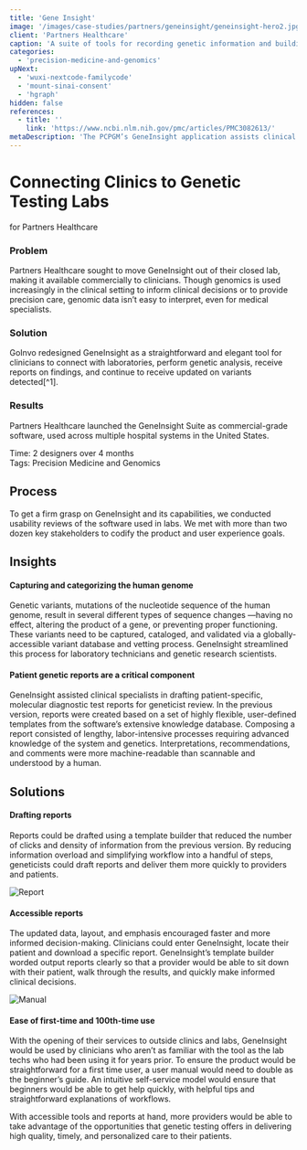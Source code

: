 ```yaml
---
title: 'Gene Insight'
image: '/images/case-studies/partners/geneinsight/geneinsight-hero2.jpg'
client: 'Partners Healthcare'
caption: 'A suite of tools for recording genetic information and building / accessing patient-specific reports.'
categories:
  - 'precision-medicine-and-genomics'
upNext:
  - 'wuxi-nextcode-familycode'
  - 'mount-sinai-consent'
  - 'hgraph'
hidden: false
references:
  - title: ''
    link: 'https://www.ncbi.nlm.nih.gov/pmc/articles/PMC3082613/'
metaDescription: 'The PCPGM’s GeneInsight application assists clinical specialists in drafting patient-specific, molecular diagnostic test reports for geneticist review.'
---
```



# Connecting Clinics to Genetic Testing Labs

for Partners Healthcare

### Problem

Partners Healthcare sought to move GeneInsight out of their closed lab, making it available commercially to clinicians. Though genomics is used increasingly in the clinical setting to inform clinical decisions or to provide precision care, genomic data isn’t easy to interpret, even for medical specialists.

### Solution

GoInvo redesigned GeneInsight as a straightforward and elegant tool for clinicians to connect with laboratories, perform genetic analysis, receive reports on findings, and continue to receive updated on variants detected[^1].

### Results

Partners Healthcare launched the GeneInsight Suite as commercial-grade software, used across multiple hospital systems in the United States.

<span class="text--uppercase text--gray text--bold text--spacing text--md">
  Time:
</span> 2 designers over 4 months
<br />
<span class="text--uppercase text--gray text--bold text--spacing text--md">
  Tags:
</span> Precision Medicine and Genomics
<Divider />

## Process

To get a firm grasp on GeneInsight and its capabilities, we conducted usability reviews of the software used in labs. We met with more than two dozen key stakeholders to codify the product and user experience goals.

<Divider />

## Insights

#### Capturing and categorizing the human genome

Genetic variants, mutations of the nucleotide sequence of the human genome, result in several different types of sequence changes &mdash;having no effect, altering the product of a gene, or preventing proper functioning. These variants need to be captured, cataloged, and validated via a globally-accessible variant database and vetting process. GeneInsight streamlined this process for laboratory technicians and genetic research scientists.

#### Patient genetic reports are a critical component

GeneInsight assisted clinical specialists in drafting patient-specific, molecular diagnostic test reports for geneticist review. In the previous version, reports were created based on a set of highly flexible, user-defined templates from the software’s extensive knowledge database. Composing a report consisted of lengthy, labor-intensive processes requiring advanced knowledge of the system and genetics. Interpretations, recommendations, and comments were more machine-readable than scannable and understood by a human.

<Divider />

## Solutions

#### Drafting reports

Reports could be drafted using a template builder that reduced the number of clicks and density of information from the previous version. By reducing information overload and simplifying workflow into a handful of steps, geneticists could draft reports and deliver them more quickly to providers and patients.

![Report](/images/case-studies/partners/geneinsight/geneinsight-patient-report.jpg)

#### Accessible reports

The updated data, layout, and emphasis encouraged faster and more informed decision-making. Clinicians could enter GeneInsight, locate their patient and download a specific report. GeneInsight’s template builder worded output reports clearly so that a provider would be able to sit down with their patient, walk through the results, and quickly make informed clinical decisions.

![Manual](/images/case-studies/partners/geneinsight/geneinsight-manual.jpg)

#### Ease of first-time and 100th-time use

With the opening of their services to outside clinics and labs, GeneInsight would be used by clinicians who aren’t as familiar with the tool as the lab techs who had been using it for years prior. To ensure the product would be straightforward for a first time user, a user manual would need to double as the beginner’s guide. An intuitive self-service model would ensure that beginners would be able to get help quickly, with helpful tips and straightforward explanations of workflows.

With accessible tools and reports at hand, more providers would be able to take advantage of the opportunities that genetic testing offers in delivering high quality, timely, and personalized care to their patients.
